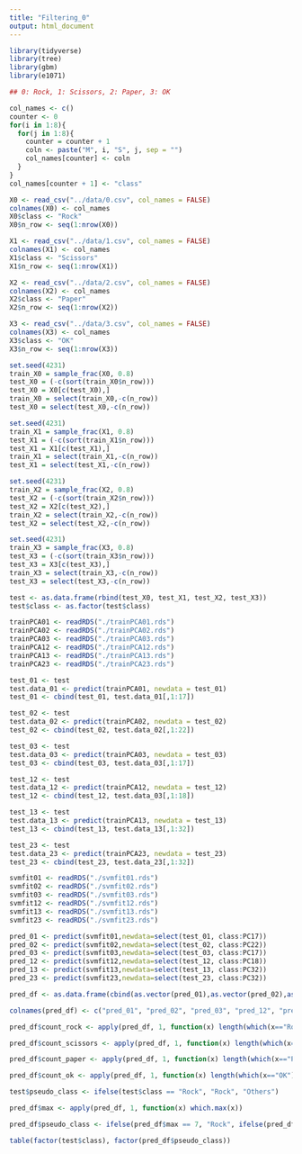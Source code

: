 ```yaml
---
title: "Filtering_0"
output: html_document
---
```


```r

library(tidyverse)
library(tree)
library(gbm)
library(e1071)

```

```r

## 0: Rock, 1: Scissors, 2: Paper, 3: OK

col_names <- c()
counter <- 0
for(i in 1:8){
  for(j in 1:8){
    counter = counter + 1
    coln <- paste("M", i, "S", j, sep = "")
    col_names[counter] <- coln
  }
}
col_names[counter + 1] <- "class" 

X0 <- read_csv("../data/0.csv", col_names = FALSE)
colnames(X0) <- col_names
X0$class <- "Rock"
X0$n_row <- seq(1:nrow(X0))

X1 <- read_csv("../data/1.csv", col_names = FALSE)
colnames(X1) <- col_names
X1$class <- "Scissors"
X1$n_row <- seq(1:nrow(X1))

X2 <- read_csv("../data/2.csv", col_names = FALSE)
colnames(X2) <- col_names
X2$class <- "Paper"
X2$n_row <- seq(1:nrow(X2))

X3 <- read_csv("../data/3.csv", col_names = FALSE)
colnames(X3) <- col_names
X3$class <- "OK"
X3$n_row <- seq(1:nrow(X3))

set.seed(4231)
train_X0 = sample_frac(X0, 0.8)
test_X0 = (-c(sort(train_X0$n_row)))
test_X0 = X0[c(test_X0),]
train_X0 = select(train_X0,-c(n_row))
test_X0 = select(test_X0,-c(n_row))

set.seed(4231)
train_X1 = sample_frac(X1, 0.8)
test_X1 = (-c(sort(train_X1$n_row)))
test_X1 = X1[c(test_X1),]
train_X1 = select(train_X1,-c(n_row))
test_X1 = select(test_X1,-c(n_row))

set.seed(4231)
train_X2 = sample_frac(X2, 0.8)
test_X2 = (-c(sort(train_X2$n_row)))
test_X2 = X2[c(test_X2),]
train_X2 = select(train_X2,-c(n_row))
test_X2 = select(test_X2,-c(n_row))

set.seed(4231)
train_X3 = sample_frac(X3, 0.8)
test_X3 = (-c(sort(train_X3$n_row)))
test_X3 = X3[c(test_X3),]
train_X3 = select(train_X3,-c(n_row))
test_X3 = select(test_X3,-c(n_row))

test <- as.data.frame(rbind(test_X0, test_X1, test_X2, test_X3))
test$class <- as.factor(test$class)

trainPCA01 <- readRDS("./trainPCA01.rds")
trainPCA02 <- readRDS("./trainPCA02.rds")
trainPCA03 <- readRDS("./trainPCA03.rds")
trainPCA12 <- readRDS("./trainPCA12.rds")
trainPCA13 <- readRDS("./trainPCA13.rds")
trainPCA23 <- readRDS("./trainPCA23.rds")

test_01 <- test
test.data_01 <- predict(trainPCA01, newdata = test_01)
test_01 <- cbind(test_01, test.data_01[,1:17])

test_02 <- test
test.data_02 <- predict(trainPCA02, newdata = test_02)
test_02 <- cbind(test_02, test.data_02[,1:22])

test_03 <- test
test.data_03 <- predict(trainPCA03, newdata = test_03)
test_03 <- cbind(test_03, test.data_03[,1:17])

test_12 <- test
test.data_12 <- predict(trainPCA12, newdata = test_12)
test_12 <- cbind(test_12, test.data_03[,1:18])

test_13 <- test
test.data_13 <- predict(trainPCA13, newdata = test_13)
test_13 <- cbind(test_13, test.data_13[,1:32])

test_23 <- test
test.data_23 <- predict(trainPCA23, newdata = test_23)
test_23 <- cbind(test_23, test.data_23[,1:32])

svmfit01 <- readRDS("./svmfit01.rds")
svmfit02 <- readRDS("./svmfit02.rds")
svmfit03 <- readRDS("./svmfit03.rds")
svmfit12 <- readRDS("./svmfit12.rds")
svmfit13 <- readRDS("./svmfit13.rds")
svmfit23 <- readRDS("./svmfit23.rds")

pred_01 <- predict(svmfit01,newdata=select(test_01, class:PC17))
pred_02 <- predict(svmfit02,newdata=select(test_02, class:PC22))
pred_03 <- predict(svmfit03,newdata=select(test_03, class:PC17))
pred_12 <- predict(svmfit12,newdata=select(test_12, class:PC18))
pred_13 <- predict(svmfit13,newdata=select(test_13, class:PC32))
pred_23 <- predict(svmfit23,newdata=select(test_23, class:PC32))

pred_df <- as.data.frame(cbind(as.vector(pred_01),as.vector(pred_02),as.vector(pred_03), as.vector(pred_12), as.vector(pred_13), as.vector(pred_23)))

colnames(pred_df) <- c("pred_01", "pred_02", "pred_03", "pred_12", "pred_13", "pred_23")

pred_df$count_rock <- apply(pred_df, 1, function(x) length(which(x=="Rock")))

pred_df$count_scissors <- apply(pred_df, 1, function(x) length(which(x=="Scissors")))

pred_df$count_paper <- apply(pred_df, 1, function(x) length(which(x=="Paper")))

pred_df$count_ok <- apply(pred_df, 1, function(x) length(which(x=="OK")))

test$pseudo_class <- ifelse(test$class == "Rock", "Rock", "Others")

pred_df$max <- apply(pred_df, 1, function(x) which.max(x))

pred_df$pseudo_class <- ifelse(pred_df$max == 7, "Rock", ifelse(pred_df$max == 8, "Scissors", ifelse(pred_df$max == 9, "Paper", "OK")))

table(factor(test$class), factor(pred_df$pseudo_class))

```